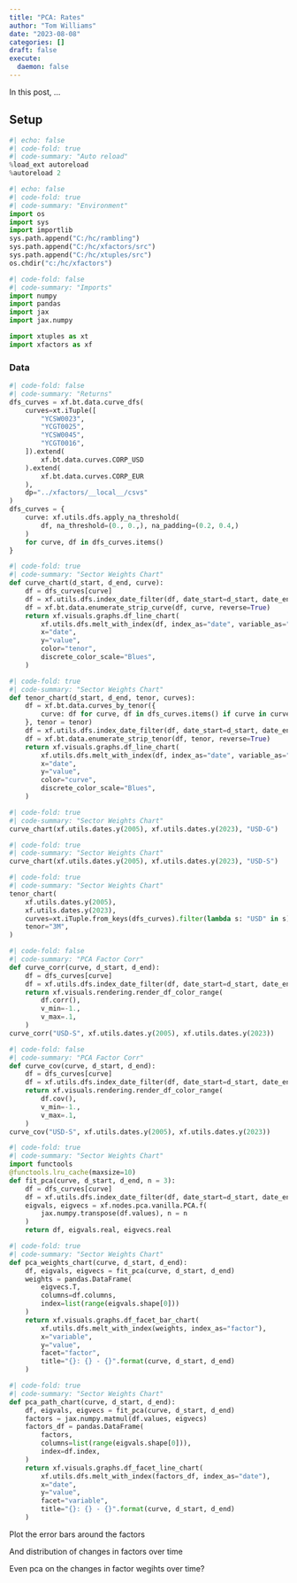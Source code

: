 ```yaml
---
title: "PCA: Rates"
author: "Tom Williams"
date: "2023-08-08"
categories: []
draft: false
execute:
  daemon: false
---
```


In this post, ...

## Setup

```python
#| echo: false
#| code-fold: true
#| code-summary: "Auto reload"
%load_ext autoreload
%autoreload 2
```

```python
#| echo: false
#| code-fold: true
#| code-summary: "Environment"
import os
import sys
import importlib
sys.path.append("C:/hc/rambling")
sys.path.append("C:/hc/xfactors/src")
sys.path.append("C:/hc/xtuples/src")
os.chdir("c:/hc/xfactors")
```

```python
#| code-fold: false
#| code-summary: "Imports"
import numpy
import pandas
import jax
import jax.numpy

import xtuples as xt
import xfactors as xf
```

### Data

```python
#| code-fold: false
#| code-summary: "Returns"
dfs_curves = xf.bt.data.curve_dfs(
    curves=xt.iTuple([
        "YCSW0023",
        "YCGT0025",
        "YCSW0045",
        "YCGT0016",
    ]).extend(
        xf.bt.data.curves.CORP_USD
    ).extend(
        xf.bt.data.curves.CORP_EUR
    ),
    dp="../xfactors/__local__/csvs"
)
dfs_curves = {
    curve: xf.utils.dfs.apply_na_threshold(
        df, na_threshold=(0., 0.,), na_padding=(0.2, 0.4,)
    )
    for curve, df in dfs_curves.items()
}
```


```python
#| code-fold: true
#| code-summary: "Sector Weights Chart"
def curve_chart(d_start, d_end, curve):
    df = dfs_curves[curve]
    df = xf.utils.dfs.index_date_filter(df, date_start=d_start, date_end=d_end)
    df = xf.bt.data.enumerate_strip_curve(df, curve, reverse=True)
    return xf.visuals.graphs.df_line_chart(
        xf.utils.dfs.melt_with_index(df, index_as="date", variable_as="tenor"),
        x="date",
        y="value",
        color="tenor",
        discrete_color_scale="Blues",
    )
```

```python
#| code-fold: true
#| code-summary: "Sector Weights Chart"
def tenor_chart(d_start, d_end, tenor, curves):
    df = xf.bt.data.curves_by_tenor({
        curve: df for curve, df in dfs_curves.items() if curve in curves
    }, tenor = tenor)
    df = xf.utils.dfs.index_date_filter(df, date_start=d_start, date_end=d_end)
    df = xf.bt.data.enumerate_strip_tenor(df, tenor, reverse=True)
    return xf.visuals.graphs.df_line_chart(
        xf.utils.dfs.melt_with_index(df, index_as="date", variable_as="curve"),
        x="date",
        y="value",
        color="curve",
        discrete_color_scale="Blues",
    )
```


```python
#| code-fold: true
#| code-summary: "Sector Weights Chart"
curve_chart(xf.utils.dates.y(2005), xf.utils.dates.y(2023), "USD-G")
```


```python
#| code-fold: true
#| code-summary: "Sector Weights Chart"
curve_chart(xf.utils.dates.y(2005), xf.utils.dates.y(2023), "USD-S")
```

```python
#| code-fold: true
#| code-summary: "Sector Weights Chart"
tenor_chart(
    xf.utils.dates.y(2005),
    xf.utils.dates.y(2023),
    curves=xt.iTuple.from_keys(dfs_curves).filter(lambda s: "USD" in s),
    tenor="3M",
)
```

```python
#| code-fold: false
#| code-summary: "PCA Factor Corr"
def curve_corr(curve, d_start, d_end):
    df = dfs_curves[curve]
    df = xf.utils.dfs.index_date_filter(df, date_start=d_start, date_end=d_end)
    return xf.visuals.rendering.render_df_color_range(
        df.corr(),
        v_min=-1.,
        v_max=.1,
    )
curve_corr("USD-S", xf.utils.dates.y(2005), xf.utils.dates.y(2023))
```

```python
#| code-fold: false
#| code-summary: "PCA Factor Corr"
def curve_cov(curve, d_start, d_end):
    df = dfs_curves[curve]
    df = xf.utils.dfs.index_date_filter(df, date_start=d_start, date_end=d_end)
    return xf.visuals.rendering.render_df_color_range(
        df.cov(),
        v_min=-1.,
        v_max=.1,
    )
curve_cov("USD-S", xf.utils.dates.y(2005), xf.utils.dates.y(2023))
```

```python
#| code-fold: true
#| code-summary: "Sector Weights Chart"
import functools
@functools.lru_cache(maxsize=10)
def fit_pca(curve, d_start, d_end, n = 3):
    df = dfs_curves[curve]
    df = xf.utils.dfs.index_date_filter(df, date_start=d_start, date_end=d_end)
    eigvals, eigvecs = xf.nodes.pca.vanilla.PCA.f(
        jax.numpy.transpose(df.values), n = n
    )
    return df, eigvals.real, eigvecs.real
```


```python
#| code-fold: true
#| code-summary: "Sector Weights Chart"
def pca_weights_chart(curve, d_start, d_end):
    df, eigvals, eigvecs = fit_pca(curve, d_start, d_end)
    weights = pandas.DataFrame(
        eigvecs.T,
        columns=df.columns,
        index=list(range(eigvals.shape[0]))
    )
    return xf.visuals.graphs.df_facet_bar_chart(
        xf.utils.dfs.melt_with_index(weights, index_as="factor"),
        x="variable",
        y="value",
        facet="factor",
        title="{}: {} - {}".format(curve, d_start, d_end)
    )
```



```python
#| code-fold: true
#| code-summary: "Sector Weights Chart"
def pca_path_chart(curve, d_start, d_end):
    df, eigvals, eigvecs = fit_pca(curve, d_start, d_end)
    factors = jax.numpy.matmul(df.values, eigvecs)
    factors_df = pandas.DataFrame(
        factors,
        columns=list(range(eigvals.shape[0])),
        index=df.index,
    )
    return xf.visuals.graphs.df_facet_line_chart(
        xf.utils.dfs.melt_with_index(factors_df, index_as="date"),
        x="date",
        y="value",
        facet="variable",
        title="{}: {} - {}".format(curve, d_start, d_end)
    )
```



Plot the error bars around the factors


And distribution of changes in factors over time




Even pca on the changes in factor wegihts over time? 